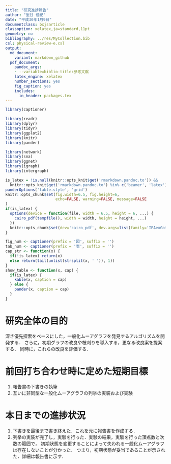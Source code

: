 ```yaml
---
title: "研究進捗報告"
author: "里谷 佳紀"
date: "平成30年1月9日"
documentclass: bxjsarticle
classoption: xelatex,ja=standard,11pt
geometry: no
bibliography: ../res/MyCollection.bib
csl: physical-review-e.csl
output:
  md_document:
    variant: markdown_github
  pdf_document:
    pandoc_args:
    - --variable=biblio-title:参考文献
    latex_engine: xelatex
    number_sections: yes
    fig_caption: yes
    includes:
      in_header: packages.tex
---
```

  
```r
library(captioner)

library(readr)
library(dplyr)
library(tidyr)
library(ggplot2)
library(knitr)
library(pander)

library(network)
library(sna)
library(ggnet)
library(igraph)
library(intergraph)

is_latex = !is.null(knitr::opts_knit$get('rmarkdown.pandoc.to')) &&
  knitr::opts_knit$get('rmarkdown.pandoc.to') %in% c('beamer', 'latex')
panderOptions('table.style', 'grid')
knitr::opts_chunk$set(fig.width=6.5, fig.height=6,
                      echo=FALSE, warning=FALSE, message=FALSE
)
if(is_latex) {
  options(device = function(file, width = 6.5, height = 6, ...) {
    cairo_pdf(tempfile(), width = width, height = height, ...)
  })
  knitr::opts_chunk$set(dev='cairo_pdf', dev.args=list(family='IPAexGothic'))
}

fig_num <- captioner(prefix = '図', suffix = '')
tab_num <- captioner(prefix = '表', suffix = '')
cap_str <- function(x) {
  if(!is_latex) return(x)
  else return(tail(unlist(strsplit(x, ' ')), 1))
}
show_table <- function(x, cap) {
  if(is_latex) {
    kable(x, caption = cap)
  } else {
    pander(x, caption = cap)
  }
}
```

# 研究全体の目的
深さ優先探索をベースにした，一般化ムーアグラフを発見するアルゴリズムを開発する．
さらに，初期グラフの改良や枝刈りを導入する，更なる改良案を提案する．
同時に，これらの改良を評価する．

# 前回打ち合わせ時に定めた短期目標
1. 報告書の下書きの執筆
2. 互いに非同型な一般化ムーアグラフの列挙の実装および実験

# 本日までの進捗状況
1. 下書きを最後まで書き終えた．これを元に報告書を作成する．
2. 列挙の実装が完了し，実験を行った．実験の結果，実験を行った頂点数と次数の範囲で，
初期状態を変更することによって失われる一般化ムーアグラフは存在しないことが分かった．
つまり，初期状態が妥当であることが示された．詳細は報告書に示す．
